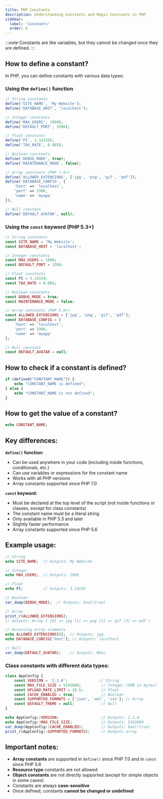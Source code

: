 ```yaml
---
title: PHP Constants
description: Understanding Constants and Magic Constants in PHP
sidebar:
  label: 'Constants'
  order: 4
---
```


:::note
Constants are like variables, but they cannot be changed once they are defined.
:::

## How to define a constant?

In PHP, you can define constants with various data types:

### Using the `define()` function
```php
// String constants
define('SITE_NAME', 'My Website');
define('DATABASE_HOST', 'localhost');

// Integer constants
define('MAX_USERS', 1000);
define('DEFAULT_PORT', 3306);

// Float constants
define('PI', 3.14159);
define('TAX_RATE', 0.085);

// Boolean constants
define('DEBUG_MODE', true);
define('MAINTENANCE_MODE', false);

// Array constants (PHP 7.0+)
define('ALLOWED_EXTENSIONS', ['jpg', 'png', 'gif', 'pdf']);
define('DATABASE_CONFIG', [
    'host' => 'localhost',
    'port' => 3306,
    'name' => 'myapp'
]);

// Null constant
define('DEFAULT_AVATAR', null);
```

### Using the `const` keyword (PHP 5.3+)
```php
// String constants
const SITE_NAME = 'My Website';
const DATABASE_HOST = 'localhost';

// Integer constants
const MAX_USERS = 1000;
const DEFAULT_PORT = 3306;

// Float constants
const PI = 3.14159;
const TAX_RATE = 0.085;

// Boolean constants
const DEBUG_MODE = true;
const MAINTENANCE_MODE = false;

// Array constants (PHP 5.6+)
const ALLOWED_EXTENSIONS = ['jpg', 'png', 'gif', 'pdf'];
const DATABASE_CONFIG = [
    'host' => 'localhost',
    'port' => 3306,
    'name' => 'myapp'
];

// Null constant
const DEFAULT_AVATAR = null;
```

## How to check if a constant is defined?

```php
if (defined("CONSTANT_NAME")) {
    echo "CONSTANT_NAME is defined";
} else {
    echo "CONSTANT_NAME is not defined";
}
```

## How to get the value of a constant?

```php
echo CONSTANT_NAME; 
```

## Key differences:

**`define()` function:**
- Can be used anywhere in your code (including inside functions, conditionals, etc.)
- Can use variables or expressions for the constant name
- Works with all PHP versions
- Array constants supported since PHP 7.0

**`const` keyword:**
- Must be declared at the top level of the script (not inside functions or classes, except for class constants)
- The constant name must be a literal string
- Only available in PHP 5.3 and later
- Slightly faster performance
- Array constants supported since PHP 5.6

## Example usage:

```php
// String
echo SITE_NAME;  // Outputs: My Website

// Integer
echo MAX_USERS;  // Outputs: 1000

// Float
echo PI;         // Outputs: 3.14159

// Boolean
var_dump(DEBUG_MODE);  // Outputs: bool(true)

// Array
print_r(ALLOWED_EXTENSIONS);
// Outputs: Array ( [0] => jpg [1] => png [2] => gif [3] => pdf )

// Accessing array elements
echo ALLOWED_EXTENSIONS[0];  // Outputs: jpg
echo DATABASE_CONFIG['host']; // Outputs: localhost

// Null
var_dump(DEFAULT_AVATAR);    // Outputs: NULL
```

### Class constants with different data types:
```php title="AppConfig.php"
class AppConfig {
    const VERSION = '2.1.0';              // String
    const MAX_FILE_SIZE = 5242880;         // Integer (5MB in bytes)
    const UPLOAD_RATE_LIMIT = 10.5;        // Float
    const CACHE_ENABLED = true;            // Boolean
    const SUPPORTED_FORMATS = ['json', 'xml', 'csv']; // Array
    const DEFAULT_THEME = null;            // Null
}

echo AppConfig::VERSION;                   // Outputs: 2.1.0
echo AppConfig::MAX_FILE_SIZE;             // Outputs: 5242880
var_dump(AppConfig::CACHE_ENABLED);        // Outputs: bool(true)
print_r(AppConfig::SUPPORTED_FORMATS);     // Outputs array
```

## Important notes:
- **Array constants** are supported in `define()` since PHP 7.0 and in `const` since PHP 5.6
- **Resource type** constants are not allowed
- **Object constants** are not directly supported (except for simple objects in some cases)
- Constants are always **case-sensitive**
- Once defined, constants **cannot be changed or undefined**
